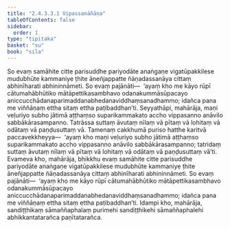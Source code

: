 ```yaml
---
title: "2.4.3.3.1 Vipassanāñāṇa"
tableOfContents: false
sidebar:
  order: 1
type: "tipitaka"
basket: "su"
book: "sila"
---
```



<DynamicBreadcrumb />

<Division number="234" book="sila" bookNo="6" page="72">

<Paragraph number="325" book="sila">
So evaṃ samāhite citte parisuddhe pariyodāte anaṅgaṇe vigatūpakkilese mudubhūte kammaniye ṭhite āneñjappatte ñāṇadassanāya cittaṃ abhinīharati abhininnāmeti. So evaṃ pajānāti—  ‘ayaṃ kho me kāyo rūpī cātumahābhūtiko mātāpettikasambhavo odanakummāsūpacayo aniccucchādanaparimaddanabhedanaviddhaṃsanadhammo; idañca pana me viññāṇaṃ ettha sitaṃ ettha paṭibaddhan’ti.
</Paragraph>

</Division>
<Division number="235" book="sila" bookNo="6" page="72">

<Paragraph number="326" book="sila">
Seyyathāpi, mahārāja, maṇi veḷuriyo subho jātimā aṭṭhaṃso suparikammakato accho vippasanno anāvilo sabbākārasampanno. Tatrāssa suttaṃ āvutaṃ nīlaṃ vā pītaṃ vā lohitaṃ vā odātaṃ vā paṇḍusuttaṃ vā. Tamenaṃ cakkhumā puriso hatthe karitvā paccavekkheyya—  ‘ayaṃ kho maṇi veḷuriyo subho jātimā aṭṭhaṃso suparikammakato accho vippasanno anāvilo sabbākārasampanno; tatridaṃ suttaṃ āvutaṃ nīlaṃ vā pītaṃ vā lohitaṃ vā odātaṃ vā paṇḍusuttaṃ vā’ti. Evameva kho, mahārāja, bhikkhu evaṃ samāhite citte parisuddhe pariyodāte anaṅgaṇe vigatūpakkilese mudubhūte kammaniye ṭhite āneñjappatte ñāṇadassanāya cittaṃ abhinīharati abhininnāmeti. So evaṃ pajānāti—  ‘ayaṃ kho me kāyo rūpī cātumahābhūtiko mātāpettikasambhavo odanakummāsūpacayo aniccucchādanaparimaddanabhedanaviddhaṃsanadhammo; idañca pana me viññāṇaṃ ettha sitaṃ ettha paṭibaddhan’ti. Idampi kho, mahārāja, sandiṭṭhikaṃ sāmaññaphalaṃ purimehi sandiṭṭhikehi sāmaññaphalehi abhikkantatarañca paṇītatarañca.
</Paragraph>
</Division>